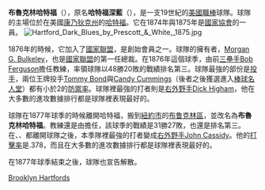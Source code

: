 '''布魯克林哈特福'''（{{lang-en|Brooklyn Hartfords}}），原名'''哈特福深藍'''（{{lang-en|Hartford Dark Blues}}），是一支19世紀的[[美國職棒大聯盟|美國職棒]]球隊。球隊的主場位於在美國[[康乃狄克州|康乃狄克州]]的[[哈特福|哈特福]]。它在1874年與1875年是[[國家協會|國家協會]]的一員。
[[File:Hartford_Dark_Blues_by_Prescott_&_White,_1875.jpg|thumb]]

1876年的時候，它加入了[[國家聯盟|國家聯盟]]，是創始會員之一。球隊的擁有者，[[Morgan_G._Bulkeley|Morgan G. Bulkeley]]，也是[[國家聯盟|國家聯盟]]的第一任總裁。在1876年這個球季，由前[[三壘手|三壘手]][[Bob_Ferguson|Bob Ferguson]]擔任教練，率領球隊以48勝20敗的戰績排名第三。球隊最強的部份是[[投手|投手]]，兩位王牌投手[[Tommy_Bond|Tommy Bond]]與[[Candy_Cummings|Candy Cummings]]（後者之後獲選進入[[棒球名人堂|棒球名人堂]]）都有小於2的[[防禦率|防禦率]]。球隊裡最強的打者則是[[右外野手|右外野手]][[Dick_Higham|Dick Higham]]，他在大多數的進攻數據排行都是球隊裡表現最好的。

球隊在1877年球季的時候離開哈特福，搬到[[紐約市|紐約市]]的[[布鲁克林區|布鲁克林區]]，並改名為'''布魯克林哈特福'''。教練還是由{{lang|en|Ferguson}}擔任，該球季的戰績是31勝27敗，也還是排名第三。在{{lang|en|Bond}}、{{lang|en|Cummings}}、{{lang|en|Higham}}都離開球隊之後，本季隊裡最強的打者變成[[右外野手|右外野手]][[John_Cassidy|John Cassidy]]。他的[[打擊率|打擊率]]是.378，而且在大多數的進攻數據排行都是球隊裡表現最好的。

在1877年球季結束之後，球隊也宣告解散。


{{baseball-stub}}

[[Category:已解散的美國職棒大聯盟球隊|Brooklyn Hartfords]]